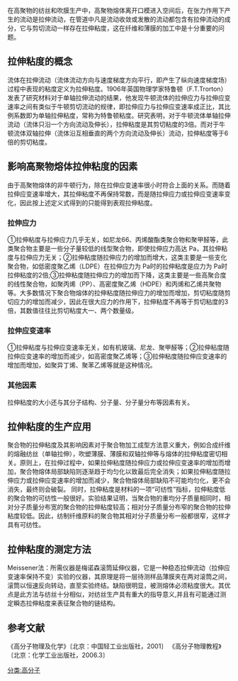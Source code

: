 {{refimprove|time=2013-05-27T13:16:41+00:00}}
在高聚物的纺丝和吹膜生产中，高聚物熔体离开口模进入空间后，在张力作用下产生的流动是拉伸流动，在管道中凡是流动收敛或发散的流动都包含有拉伸流动的成分，它与剪切流动一样存在拉伸粘度，这在纤维和薄膜的加工中是十分重要的问题。
==拉伸粘度的概念==  
流体在拉伸流动（流体流动方向与速度梯度方向平行，即产生了纵向速度梯度场）过程中表现的粘度定义为拉伸粘度。1906年英国物理学家特鲁顿（F.T.Trorton）发表了研究材料对于单轴拉伸流动的结果，他发现牛顿流体的拉伸应力与拉伸应变速率之间有类似于牛顿剪切流动的规律，即拉伸应力与拉伸应变速率成正比，其比例系数即为单轴拉伸粘度，常称为特鲁顿粘度。研究表明，对于牛顿流体单轴拉伸流动（流体只沿一个方向流动及伸长），拉伸粘度是其剪切粘度的3倍。而对于牛顿流体双轴拉伸（流体沿互相垂直的两个方向流动及伸长）流动，拉伸粘度等于6倍的剪切粘度。
==影响高聚物熔体拉伸粘度的因素==
由于高聚物熔体的非牛顿行为，除在拉伸应变速率很小时符合上面的关系。而随着拉伸应变速率增大，其拉伸粘度不再保持常数，而是随拉伸应力或拉伸应变速率变化，因此按上述定义式得到的只能得到表观拉伸粘度。
===拉伸应力===
①拉伸粘度与拉伸应力几乎无关，如尼龙66、丙烯酸酯类聚合物和聚甲醛等，此类聚合物主要是一些分子量较低的线型聚合物，即使拉伸应力高达 Pa，其拉伸粘度与拉伸应力无关；②拉伸粘度随拉伸应力的增加而增大，这类主要是一些支化聚合物，如低密度聚乙烯（LDPE）在拉伸应力为 Pa时的拉伸粘度是应力为 Pa时拉伸粘度的2倍;③拉伸粘度随拉伸应力的增加而下降，这类主要是一些高聚合度的线性聚合物，如聚丙烯（PP）、高密度聚乙烯（HDPE）和丙烯和乙烯共聚物等。大多数情况下聚合物熔体的拉伸粘度随拉伸应力的增加而增加，剪切粘度随剪切应力的增加而减少，因此在很大应力的作用下，拉伸粘度不再等于剪切粘度的3倍，其数值往往比剪切粘度大一、两个数量级。

===拉伸应变速率===
①拉伸粘度与拉伸应变速率无关，如有机玻璃、尼龙、聚甲醛等；②拉伸粘度随拉伸应变速率的增加而减少，如高密度聚乙烯等；③拉伸粘度随拉伸应变速率的增加而增加，如聚异丁烯、聚苯乙烯等就是这种情况。
===其他因素===
拉伸粘度的大小还与其分子结构、分子量、分子量分布等因素有关。
==拉伸粘度的生产应用==
聚合物的拉伸粘度及其影响因素对于聚合物加工成型方法意义重大，例如合成纤维的熔融纺丝（单轴拉伸），吹塑薄膜、薄膜和双轴拉伸等与熔体的拉伸粘度密切相关。原则上，在拉伸过程中，如果拉伸粘度随拉伸应力或拉伸应变速率的增加而增加，聚合物熔体局部缺陷则逐渐趋于均匀化以致最后完全消失；如果拉伸粘度随拉伸应力或拉伸应变速率的增加而减少，聚合物熔体局部缺陷不可能均匀化，更不会消失，最终则会破裂。
同时，拉伸粘度是材料的一项“可纺性”指标，拉伸粘度低的聚合物的可纺性一般很好。实验结果证明，当聚合物的重均分子质量相同时，相对分子质量分布宽的聚合物的拉伸粘度较高；相对分子质量分布窄的聚合物的拉伸粘度较低。因此，纺制纤维原料的聚合物其相对分子质量分布一般都很窄，这样才具有可纺性。
==拉伸粘度的测定方法==
Meissener法：所需仪器是梅诺森滚筒延伸仪器，它是一种稳态拉伸流动（拉伸应变速率保持不变）实验的仪器，其原理是将一层待测样品薄膜夹在两对滚筒之间，滚筒以恒速反向转动，直至实验终结。缺陷很明显，被测熔体必须粘度很大。其优点是此方法与纺丝十分相似，对纺丝生产具有重大的指导意义,并且有可能通过测定瞬态拉伸粘度来表征聚合物的链结构。
==参考文献==
《高分子物理及化学》〔北京：中国轻工业出版社，2001〕
《高分子物理教程》〔北京：化学工业出版社，2006.3〕

[[分类:高分子|分类:高分子]]